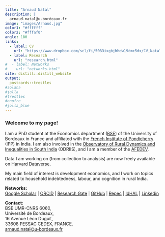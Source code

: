 ```yaml
---
title: "Arnaud Natal"
description: |
  arnaud.natal@u-bordeaux.fr
image: "images/Arnaud.jpg"
color1: "#ffffff"
color2: "#fffaf0"
angle: 180
links:
  - label: CV
    url: "https://www.dropbox.com/scl/fi/5033ixgbjhhdw19dmc5dx/CV_Natal_oct2023.pdf?rlkey=hb6yx6v87nia6zks2sezhxc0r&dl=0"
  - label: Research
    url: "research.html"
#  - label: Networks
#    url: "networks.html"
site: distill::distill_website
output:
  postcards::trestles
#solana
#jolla  
#trestles
#onofre
#jolla_blue
---
```


### Welcome to my page!


I am a PhD student at the Economics department ([BSE]((https://www.bse.u-bordeaux.fr/))) of the University of Bordeaux in France and affiliated with the [French Institute of Pondicherry](https://www.ifpindia.org/) (IFP) in India.
I am also involved in the [Observatory of Rural Dynamics and Inequalities in South India](https://odriis.hypotheses.org) (ODRIIS), and I am a member of the [AFEDEV](https://afedev.fr/).

Data I am working on (from collection to analysis) are now freely available on [Harvard Dataverse](https://dataverse.harvard.edu/dataverse/odriis).

My main field of interest is development economics, and I work on topics related to household indebtedness, labour, and cognition in rural India.

**Networks:** <br>
[Google Scholar](https://scholar.google.com/citations?user=TkRH7poAAAAJ&hl) | [ORCID](https://www.orcid.org/0000-0003-1301-2281) | [Research Gate](https://www.researchgate.net/profile/Arnaud-Natal) | [GitHub](https://www.github.com/arnaudnatal) | [Repec](https://ideas.repec.org/f/pna744.html) | [IdHAL](https://cv.hal.science/arnaud-natal) | [Linkedin](https://www.linkedin.com/in/arnaud-natal/)

**Contact:** <br>
BSE UMR-CNRS 6060, <br>
Université de Bordeaux, <br>
16 Avenue Léon Duguit, <br>
33608 PESSAC CEDEX, FRANCE. <br>
[arnaud.natal@u-bordeaux.fr](mailto:arnaud.natal@u-bordeaux.fr)
